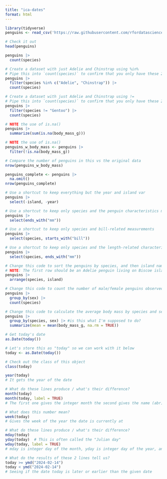 ```yaml
---
title: "ica-dates"
format: html
---
```


```r
library(tidyverse)
penguins <- read_csv('https://raw.githubusercontent.com/rfordatascience/tidytuesday/master/data/2020/2020-07-28/penguins.csv')

# Check it out
head(penguins)
```
```r
penguins |> 
  count(species)
```



```r
# Create a dataset with just Adelie and Chinstrap using %in%
# Pipe this into `count(species)` to confirm that you only have these 2 species
penguins |>
  filter(species %in% c("Adelie", "Chinstrap")) |>
  count(species)
```

```r
# Create a dataset with just Adelie and Chinstrap using !=
# Pipe this into `count(species)` to confirm that you only have these 2 species
penguins |>
  filter(species != "Gentoo") |>
  count(species)
```

```r
# NOTE the use of is.na()
penguins |> 
  summarize(sum(is.na(body_mass_g)))
```
```r
# NOTE the use of is.na()
penguins_w_body_mass <- penguins |> 
  filter(!is.na(body_mass_g))

# Compare the number of penguins in this vs the original data
nrow(penguins_w_body_mass)
```

```r
penguins_complete <- penguins |> 
  na.omit()
nrow(penguins_complete)
```

```r
# Use a shortcut to keep everything but the year and island var
penguins |>
  select(-island, -year)
```

```r
# Use a shortcut to keep only species and the penguin characteristics measured in mm
penguins |>
  select(ends_with("mm"))
```

```r
# Use a shortcut to keep only species and bill-related measurements
penguins |>
  select(species, starts_with("bill")) 
```

```r
# Use a shortcut to keep only species and the length-related characteristics
penguins |>
  select(species, ends_with("mm"))
```

```r
# Change this code to sort the penguins by species, and then island name
# NOTE: The first row should be an Adelie penguin living on Biscoe island
penguins |> 
  arrange(species, island)
```

```r
# Change this code to count the number of male/female penguins observed for each species
penguins |> 
  group_by(sex) |>
  count(species)
```
```r
# Change this code to calculate the average body mass by species and sex
penguins |> 
  group_by(species, sex) |> #is this what I'm supposed to do?
  summarize(mean = mean(body_mass_g, na.rm = TRUE))
```
```r
# Get today's date
as.Date(today())
```
```r
# Let's store this as "today" so we can work with it below
today <- as.Date(today())

# Check out the class of this object
class(today)
```
```r
year(today)
# It gets the year of the date
```
```r
# What do these lines produce / what's their difference?
month(today)
month(today, label = TRUE)
# The first one gives the integer month the second gives the name (abr) of the month. (As well as the names of the other months)
```
```r
# What does this number mean?
week(today)
# Gives the week of the year the date is currently at
```
```r
# What do these lines produce / what's their difference?
mday(today)
yday(today)  # This is often called the "Julian day"
wday(today, label = TRUE)
# mday is integer day of the month, yday is integer day of the year, and wday is the day of (abr) day of the week
```
```r
# What do the results of these 2 lines tell us?
today >= ymd("2024-02-14")
today < ymd("2024-02-14")
# Seeing if the date today is later or earlier than the given date
```


